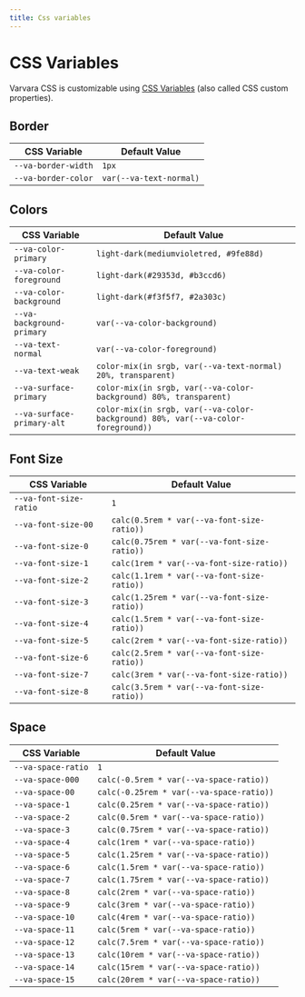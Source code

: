 ```yaml
---
title: Css variables
---
```



# CSS Variables

Varvara CSS is customizable using [CSS Variables](https://developer.mozilla.org/en-US/docs/Web/CSS/Using_CSS_custom_properties) (also called CSS custom properties).

## Border

| CSS Variable        | Default Value           |
| ------------------- | ----------------------- |
| `--va-border-width` | `1px`                   |
| `--va-border-color` | `var(--va-text-normal)` |

## Colors

| CSS Variable               | Default Value                                                                    |
| -------------------------- | -------------------------------------------------------------------------------- |
| `--va-color-primary`       | `light-dark(mediumvioletred, #9fe88d)`                                           |
| `--va-color-foreground`    | `light-dark(#29353d, #b3ccd6)`                                                   |
| `--va-color-background`    | `light-dark(#f3f5f7, #2a303c)`                                                   |
| `--va-background-primary`  | `var(--va-color-background)`                                                     |
| `--va-text-normal`         | `var(--va-color-foreground)`                                                     |
| `--va-text-weak`           | `color-mix(in srgb, var(--va-text-normal) 20%, transparent)`                     |
| `--va-surface-primary`     | `color-mix(in srgb, var(--va-color-background) 80%, transparent)`                |
| `--va-surface-primary-alt` | `color-mix(in srgb, var(--va-color-background) 80%, var(--va-color-foreground))` |

## Font Size

| CSS Variable           | Default Value                               |
| ---------------------- | ------------------------------------------- |
| `--va-font-size-ratio` | `1`                                         |
| `--va-font-size-00`    | `calc(0.5rem * var(--va-font-size-ratio))`  |
| `--va-font-size-0`     | `calc(0.75rem * var(--va-font-size-ratio))` |
| `--va-font-size-1`     | `calc(1rem * var(--va-font-size-ratio))`    |
| `--va-font-size-2`     | `calc(1.1rem * var(--va-font-size-ratio))`  |
| `--va-font-size-3`     | `calc(1.25rem * var(--va-font-size-ratio))` |
| `--va-font-size-4`     | `calc(1.5rem * var(--va-font-size-ratio))`  |
| `--va-font-size-5`     | `calc(2rem * var(--va-font-size-ratio))`    |
| `--va-font-size-6`     | `calc(2.5rem * var(--va-font-size-ratio))`  |
| `--va-font-size-7`     | `calc(3rem * var(--va-font-size-ratio))`    |
| `--va-font-size-8`     | `calc(3.5rem * var(--va-font-size-ratio))`  |

## Space

| CSS Variable       | Default Value                            |
| ------------------ | ---------------------------------------- |
| `--va-space-ratio` | `1`                                      |
| `--va-space-000`   | `calc(-0.5rem * var(--va-space-ratio))`  |
| `--va-space-00`    | `calc(-0.25rem * var(--va-space-ratio))` |
| `--va-space-1`     | `calc(0.25rem * var(--va-space-ratio))`  |
| `--va-space-2`     | `calc(0.5rem * var(--va-space-ratio))`   |
| `--va-space-3`     | `calc(0.75rem * var(--va-space-ratio))`  |
| `--va-space-4`     | `calc(1rem * var(--va-space-ratio))`     |
| `--va-space-5`     | `calc(1.25rem * var(--va-space-ratio))`  |
| `--va-space-6`     | `calc(1.5rem * var(--va-space-ratio))`   |
| `--va-space-7`     | `calc(1.75rem * var(--va-space-ratio))`  |
| `--va-space-8`     | `calc(2rem * var(--va-space-ratio))`     |
| `--va-space-9`     | `calc(3rem * var(--va-space-ratio))`     |
| `--va-space-10`    | `calc(4rem * var(--va-space-ratio))`     |
| `--va-space-11`    | `calc(5rem * var(--va-space-ratio))`     |
| `--va-space-12`    | `calc(7.5rem * var(--va-space-ratio))`   |
| `--va-space-13`    | `calc(10rem * var(--va-space-ratio))`    |
| `--va-space-14`    | `calc(15rem * var(--va-space-ratio))`    |
| `--va-space-15`    | `calc(20rem * var(--va-space-ratio))`    |
